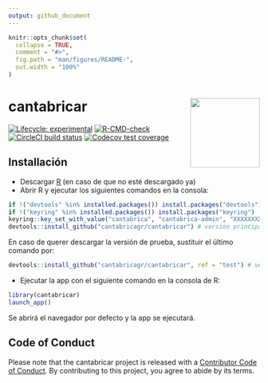 ```yaml
---
output: github_document
---
```


<!-- README.md is generated from README.Rmd. Please edit that file -->

```r
knitr::opts_chunk$set(
  collapse = TRUE,
  comment = "#>",
  fig.path = "man/figures/README-",
  out.width = "100%"
)
```

# cantabricar <img src='man/figures/logo.png' align="right" height="139" />


<!-- badges: start -->
[![Lifecycle: experimental](https://img.shields.io/badge/lifecycle-experimental-orange.svg)](https://lifecycle.r-lib.org/articles/stages.html#experimental)
[![R-CMD-check](https://github.com/cantabrica-vertical/cantabricar/workflows/R-CMD-check/badge.svg)](https://github.com/cantabrica-vertical/cantabricar/actions)
[![CircleCI build status](https://circleci.com/gh/cantabrica-vertical/cantabricar.svg?style=svg)](https://circleci.com/gh/cantabrica-vertical/cantabricar)
[![Codecov test coverage](https://codecov.io/gh/cantabrica-vertical/cantabricar/branch/main/graph/badge.svg)](https://codecov.io/gh/cantabrica-vertical/cantabricar?branch=main)
<!-- badges: end -->


## Installación

* Descargar [R](https://ftp.cixug.es/CRAN/) (en caso de que no esté descargado ya)
* Abrir R y ejecutar los siguientes comandos en la consola:

``` r
if !("devtools" %in% installed.packages()) install.packages("devtools")
if !("keyring" %in% installed.packages()) install.packages("keyring")
keyring::key_set_with_value("cantabrica", "cantabrica-admin", "XXXXXXXX") # sustituir XXXXXX con la contraseña de Azure
devtools::install_github("cantabricagr/cantabricar") # versión principal
```

En caso de querer descargar la versión de prueba, sustituir el último comando por:

```r
devtools::install_github("cantabricagr/cantabricar", ref = "test") # versión principal
```

* Ejecutar la app con el siguiente comando en la consola de R:

``` r
library(cantabricar)
launch_app()
```

Se abrirá el navegador por defecto y la app se ejecutará.

## Code of Conduct

Please note that the cantabricar project is released with a [Contributor Code of Conduct](https://contributor-covenant.org/version/2/0/CODE_OF_CONDUCT.html). By contributing to this project, you agree to abide by its terms.

